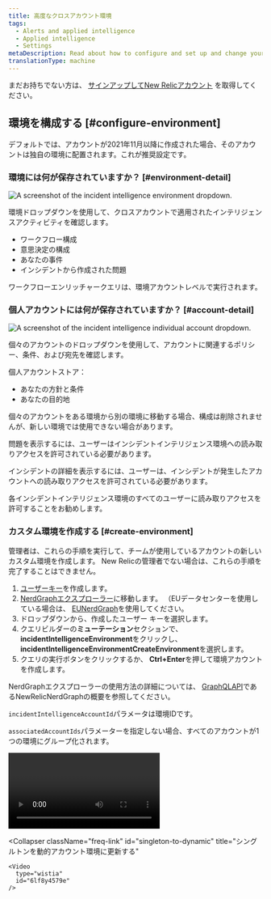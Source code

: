 ```yaml
---
title: 高度なクロスアカウント環境
tags:
  - Alerts and applied intelligence
  - Applied intelligence
  - Settings
metaDescription: Read about how to configure and set up and change your environment settings
translationType: machine
---
```






まだお持ちでない方は、 [サインアップしてNew Relicアカウント](https://newrelic.com/signup) を取得してください。

## 環境を構成する [#configure-environment]

デフォルトでは、アカウントが2021年11月以降に作成された場合、そのアカウントは独自の環境に配置されます。これが推奨設定です。

### 環境には何が保存されていますか？ [#environment-detail]

<img
  title="The incident intelligence environment."
  alt="A screenshot of the incident intelligence environment dropdown."
  src={accountsIncidentIntelligenceEnvironment}
/>

<figcaption>
  環境ドロップダウンを使用して、クロスアカウントで適用されたインテリジェンスアクティビティを確認します。
</figcaption>

* ワークフロー構成
* 意思決定の構成
* あなたの事件
* インシデントから作成された問題

ワークフローエンリッチャークエリは、環境アカウントレベルで実行されます。

### 個人アカウントには何が保存されていますか？ [#account-detail]

<img
  title="The incident intelligence individual account."
  alt="A screenshot of the incident intelligence individual account dropdown."
  src={accountsAccountTeam}
/>

<figcaption>
  個々のアカウントのドロップダウンを使用して、アカウントに関連するポリシー、条件、および宛先を確認します。
</figcaption>

個人アカウントストア：

* あなたの方針と条件
* あなたの目的地

個々のアカウントをある環境から別の環境に移動する場合、構成は削除されませんが、新しい環境では使用できない場合があります。

<Callout variant="important">
  問題を表示するには、ユーザーはインシデントインテリジェンス環境への読み取りアクセスを許可されている必要があります。

  インシデントの詳細を表示するには、ユーザーは、インシデントが発生したアカウントへの読み取りアクセスを許可されている必要があります。

  各インシデントインテリジェンス環境のすべてのユーザーに読み取りアクセスを許可することをお勧めします。
</Callout>

### カスタム環境を作成する [#create-environment]

管理者は、これらの手順を実行して、チームが使用しているアカウントの新しいカスタム環境を作成します。 New Relicの管理者でない場合は、これらの手順を完了することはできません。

1. [ユーザーキー](https://one.newrelic.com/api-keys)を作成します。
2. [NerdGraphエクスプローラー](https://api.newrelic.com/graphiql)に移動します。 （EUデータセンターを使用している場合は、 [EUNerdGraph](https://api.eu.newrelic.com/graphiql)を使用してください。
3. ドロップダウンから、作成したユーザー キーを選択します。
4. クエリビルダーの**ミューテーション**セクションで、 **incidentIntelligenceEnvironment**をクリックし、 **incidentIntelligenceEnvironmentCreateEnvironment**を選択します。
5. クエリの実行ボタンをクリックするか、 **Ctrl+Enter**を押して環境アカウントを作成します。

NerdGraphエクスプローラーの使用方法の詳細については、 [GraphQLAPI](/docs/apis/nerdgraph/get-started/introduction-new-relic-nerdgraph/)であるNewRelicNerdGraphの概要を参照してください。

`incidentIntelligenceAccountId`パラメータは環境IDです。

`associatedAccountIds`パラメーターを指定しない場合、すべてのアカウントが1つの環境にグループ化されます。

<CollapserGroup>
  <Collapser
    className="freq-link"
    id="dynamic-to-singletone"
    title="ダイナミックアカウントをシングルトン環境に更新する"
  >
    <Video
      type="wistia"
      id="dy9fbo12j3"
    />
  </Collapser>

  <Collapser
    className="freq-link"
    id="singleton-to-dynamic"
    title="シングルトンを動的アカウント環境に更新する"
  >
    <Video
      type="wistia"
      id="6lf8y4579e"
    />
  </Collapser>
</CollapserGroup>